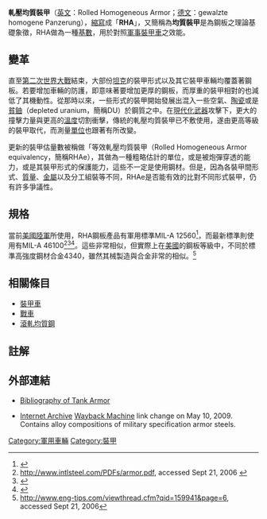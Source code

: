 '''軋壓均質裝甲'''（[[英文|英文]]：Rolled Homogeneous Armor；[[德文|德文]]：gewalzte homogene Panzerung），[[縮寫|縮寫]]成「'''RHA'''」，又簡稱為'''均質裝甲'''是為鋼板之理論基礎象徵，RHA做為一種[[基數|基數]]，用於對照[[軍事|軍事]][[裝甲車|裝甲車]]之效能。

== 變革 ==
直至[[第二次世界大戰|第二次世界大戰]]結束，大部份[[坦克|坦克]]的裝甲形式以及其它裝甲車輛均覆蓋著鋼板。若要增加車輛的防護，即意味著要增加更厚的鋼板，而厚重的裝甲相對的也減低了其機動性。從那時以來，一些形式的裝甲開始發展出混入一些空氣、[[陶瓷|陶瓷]]或是[[貧鈾|貧鈾]]（depleted uranium，簡稱DU）於鋼質之中。在[[現代化|現代化]][[武器|武器]]攻擊下，更大的撞擊力量與更高的[[溫度|溫度]]切割衝擊，傳統的軋壓均質裝甲已不敷使用，遂由更高等級的裝甲取代，而測量[[單位|單位]]也跟著有所改變。

更新的裝甲估量數被稱做「等效軋壓均質裝甲（Rolled Homogeneous Armor equivalency，簡稱RHAe），其做為一種粗略估計的單位，或是被炮彈穿透的能力，或是其裝甲形式的保護能力，這些不一定是使用鋼材。但是，因為各裝甲間形式、[[質量|質量]]、[[金屬|金屬]]以及分工組裝等不同，RHAe是否能有效的比對不同形式裝甲，仍有許多爭議性。

== 規格 ==
當前[[美國陸軍|美國陸軍]]所使用，RHA鋼板產品有軍用標準MIL-A 12560<ref>{{cite web | url = http://www.ballisticedge.com.au/mila12650h.htm | title = Mil-A-12560H | publisher = Ballistic Edge Research Laboratory Pty. Ltd. | date = 1990}}</ref>，而最新標準則使用有MIL-A 46100<ref>[http://www.intlsteel.com/PDFs/armor.pdf http://www.intlsteel.com/PDFs/armor.pdf], accessed Sept 21, 2006 {{webarchive|url=https://web.archive.org/web/20060320134139/http://www.intlsteel.com/PDFs/armor.pdf |date=2006-03-20 }}</ref><ref>{{cite press release | format = pdf | url = http://www.dtic.mil/dtic/tr/fulltext/u2/a274927.pdf| title = A Review of the V50 Ballistic Limit Requirements of MIL-A-46100 | publisher = dtic.mil ( DOD , USA) | date = }}</ref><ref>{{cite web | url = http://www.ballisticedge.com.au/mila46100d.htm | title = Mil-A-46100D | publisher = Ballistic Edge Research Laboratory Pty. Ltd. | date = 1986}}</ref>。這些非常相似，但實際上在[[美國|美國]]{{link-en|鋼鐵協會（AISI）|American Iron and Steel Institute}}的鋼板等級中，不同於標準高強度鋼材合金4340，雖然其械製造與合金非常的相似。<ref>[http://www.eng-tips.com/viewthread.cfm?qid=159941&page=6 http://www.eng-tips.com/viewthread.cfm?qid=159941&page=6], accessed Sept 21, 2006</ref>

== 相關條目 ==
* [[裝甲車|裝甲車]]
* [[戰車|戰車]]
* [[滾軋均質鋼|滾軋均質鋼]]

== 註解 ==
{{reflist}}

==外部連結==
{{refbegin}}
* [https://web.archive.org/web/20111126060431/http://www.freeweb.hu/gva/references/bibliography.html#Russian_Military_Zone Bibliography of Tank Armor]
* {{cite web |url=http://www.intlsteel.com/PDFs/armor.pdf |title=Plate Steels for National Defense |date=September 2003 |work= |publisher=ISG Plate ([[International_Steel_Group|International Steel Group]]) |location=Coatsville, Penn. |format=[[Portable_Document_Format|PDF]] |archiveurl=https://web.archive.org/web/20060320134139/http://www.intlsteel.com/PDFs/armor.pdf |archivedate=2006-03-20|accessdate=July 3, 2010 |deadurl=yes }} [[Internet_Archive|Internet Archive]] [[Wayback_Machine|Wayback Machine]] link change on May 10, 2009.  Contains alloy compositions of military specification armor steels.
{{refend}}

[[Category:軍用車輛|Category:軍用車輛]]
[[Category:裝甲|Category:裝甲]]